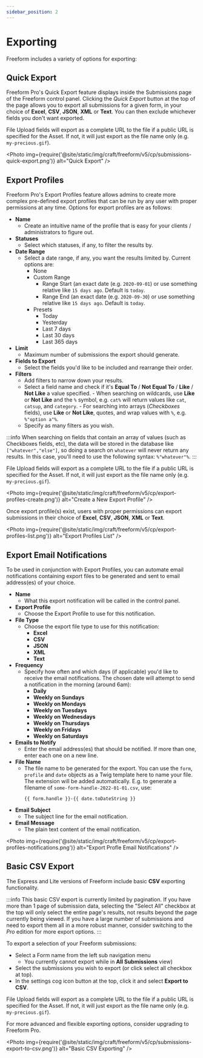 ```yaml
---
sidebar_position: 2
---
```



# Exporting

Freeform includes a variety of options for exporting:

## Quick Export<Badge type="pro" text="Pro" />

Freeform Pro's Quick Export feature displays inside the Submissions page of the Freeform control panel. Clicking the _Quick Export_ button at the top of the page allows you to export all submissions for a given form, in your choice of **Excel**, **CSV**, **JSON**, **XML** or **Text**. You can then exclude whichever fields you don't want exported.

File Upload fields will export as a complete URL to the file if a public URL is specified for the Asset. If not, it will just export as the file name only (e.g. `my-precious.gif`).

<Photo
  img={require('@site/static/img/craft/freeform/v5/cp/submissions-quick-export.png')}
  alt="Quick Export"
/>

## Export Profiles<Badge type="pro" text="Pro" />

Freeform Pro's Export Profiles feature allows admins to create more complex pre-defined export profiles that can be run by any user with proper permissions at any time. Options for export profiles are as follows:

- **Name**
  - Create an intuitive name of the profile that is easy for your clients / administrators to figure out.
- **Statuses**
  - Select which statuses, if any, to filter the results by.
- **Date Range**
  - Select a date range, if any, you want the results limited by. Current options are:
    - None
    - Custom Range
      - Range Start (an exact date (e.g. `2020-09-01`) or use something relative like `15 days ago`. Default is `today`.
      - Range End (an exact date (e.g. `2020-09-30`) or use something relative like `15 days ago`. Default is `today`.
    - Presets
      - Today
      - Yesterday
      - Last 7 days
      - Last 30 days
      - Last 365 days
- **Limit**
  - Maximum number of submissions the export should generate.
- **Fields to Export**
  - Select the fields you'd like to be included and rearrange their order.
- **Filters**
  - Add filters to narrow down your results.
  - Select a field name and check if it's **Equal To** / **Not Equal To** / **Like** / **Not Like** a value specified. - When searching on wildcards, use **Like** or **Not Like** and the `%` symbol, e.g. `cat%` will return values like `cat`, `catsup`, and `category`. - For searching into arrays (_Checkboxes_ fields), use **Like** or **Not Like**, quotes, and wrap values with `%`, e.g. `%"option a"%`.
  - Specify as many filters as you wish.

:::info
When searching on fields that contain an array of values (such as Checkboxes fields, etc), the data will be stored in the database like `["whatever","else"]`, so doing a search on `whatever` will never return any results. In this case, you'll need to use the following syntax: `%"whatever"%`.
:::

File Upload fields will export as a complete URL to the file if a public URL is specified for the Asset. If not, it will just export as the file name only (e.g. `my-precious.gif`).

<Photo
  img={require('@site/static/img/craft/freeform/v5/cp/export-profiles-create.png')}
  alt="Create a New Export Profile"
/>

Once export profile(s) exist, users with proper permissions can export submissions in their choice of **Excel**, **CSV**, **JSON**, **XML** or **Text**.

<Photo
  img={require('@site/static/img/craft/freeform/v5/cp/export-profiles-list.png')}
  alt="Export Profiles List"
/>

## Export Email Notifications<Badge type="pro" text="Pro" />

To be used in conjunction with Export Profiles, you can automate email notifications containing export files to be generated and sent to email address(es) of your choice.

- **Name**
  - What this export notification will be called in the control panel.
- **Export Profile**
  - Choose the Export Profile to use for this notification.
- **File Type**
  - Choose the export file type to use for this notification:
    - **Excel**
    - **CSV**
    - **JSON**
    - **XML**
    - **Text**
- **Frequency**
  - Specify how often and which days (if applicable) you'd like to receive the email notifications. The chosen date will attempt to send a notification in the morning (around 6am):
    - **Daily**
    - **Weekly on Sundays**
    - **Weekly on Mondays**
    - **Weekly on Tuesdays**
    - **Weekly on Wednesdays**
    - **Weekly on Thursdays**
    - **Weekly on Fridays**
    - **Weekly on Saturdays**
- **Emails to Notify**
  - Enter the email address(es) that should be notified. If more than one, enter each one on a new line.
- **File Name**
  - The file name to be generated for the export. You can use the `form`, `profile` and `date` objects as a Twig template here to name your file. The extension will be added automatically. E.g. to generate a filename of `some-form-handle-2022-01-01.csv`, use:
    ```
    {{ form.handle }}-{{ date.toDateString }}
    ```
- **Email Subject**
  - The subject line for the email notification.
- **Email Message**
  - The plain text content of the email notification.

<Photo
  img={require('@site/static/img/craft/freeform/v5/cp/export-profiles-notifications.png')}
  alt="Export Profle Email Notifications"
/>

## Basic CSV Export

The Express and Lite versions of Freeform include basic **CSV** exporting functionality.

:::info
This basic CSV export is currently limited by pagination. If you have more than 1 page of submission data, selecting the "Select All" checkbox at the top will only select the entire page's results, not results beyond the page currently being viewed. If you have a large number of submissions and need to export them all in a more robust manner, consider switching to the _Pro_ edition for more export options.
:::

To export a selection of your Freeform submissions:

- Select a Form name from the left sub navigation menu
  - You currently cannot export while in **All Submissions** view)
- Select the submissions you wish to export (or click select all checkbox at top).
- In the settings cog icon button at the top, click it and select **Export to CSV**.

File Upload fields will export as a complete URL to the file if a public URL is specified for the Asset. If not, it will just export as the file name only (e.g. `my-precious.gif`).

For more advanced and flexible exporting options, consider upgrading to Freeform Pro.

<Photo
  img={require('@site/static/img/craft/freeform/v5/cp/submissions-export-to-csv.png')}
  alt="Basic CSV Exporting"
/>
